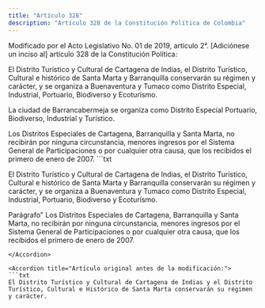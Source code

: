 ```yaml
---
title: "Artículo 328"
description: "Artículo 328 de la Constitución Política de Colombia"
---
```


<Warning>Modificado por el Acto Legislativo No. 01 de 2019, artículo 2°. [Adiciónese un inciso al] artículo 328 de la Constitución Política: </Warning>

El Distrito Turístico y Cultural de Cartagena de Indias, el Distrito Turístico, Cultural e histórico de Santa Marta y Barranquilla conservarán su régimen y carácter, y se organiza a Buenaventura y Tumaco como Distrito Especial, Industrial, Portuario, Biodiverso y Ecoturísmo. 

La ciudad de Barrancabermeja se organiza como Distrito Especial Portuario, Biodiverso, Industrial y Turístico. 

<AccordionGroup>
    <Accordion
        title="Parágrafo"
        defaultOpen
    >
    Los Distritos Especiales de Cartagena, Barranquilla y Santa Marta, no recibirán por ninguna circunstancia, menores ingresos por el Sistema General de Participaciones o por cualquier otra causa, que los recibidos el primero de enero de 2007.
    </Accordion>
</AccordionGroup>


<Accordion title="Artículo Modificado por el Acto Legislativo No. 02 de 2007, artículo 2°. El artículo 328 de la Constitución Política quedará así:">
```txt  

El Distrito Turístico y Cultural de Cartagena de Indias, el Distrito Turístico, Cultural e histórico de Santa Marta y Barranquilla conservarán su régimen y carácter, y se organiza a Buenaventura y Tumaco como Distrito Especial, Industrial, Portuario, Biodiverso y Ecoturísmo. 

Parágrafo"
    Los Distritos Especiales de Cartagena, Barranquilla y Santa Marta, no recibirán por ninguna circunstancia, menores ingresos por el Sistema General de Participaciones o por cualquier otra causa, que los recibidos el primero de enero de 2007.
```
</Accordion>

<Accordion title="Artículo original antes de la modificación:">
```txt
El Distrito Turístico y Cultural de Cartagena de Indias y el Distrito Turístico, Cultural e Histórico de Santa Marta conservarán su régimen y carácter.
```
</Accordion>
